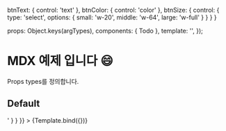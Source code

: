 
  btnText: { control: 'text' },
  btnColor: { control: 'color' },
  btnSize: { control: { type: 'select', options: { small: 'w-20', middle: 'w-64', large: 'w-full' } } }
}

<Meta
  title="Todo component"
  component={Todo}
  argTypes={{...args}}
/>

  props: Object.keys(argTypes),
  components: { Todo },
  template: '<Todo :btnText="btnText" :btnColor="btnColor" :btnSize="btnSize" />',
});

# MDX 예제 입니다 😄

Props types를 정의합니다.

## Default

<Canvas>
  <Story 
    name="Default" 
    args={{	btnText: '등록',	btnColor: '#5dc4c0',	btnSize: 'w-full'}}
    parameters={{
      docs: {
        source: {
          code: '<Todo :btnText="btnText" :btnColor="btnColor" :btnSize="btnSize" />'
        }
      }
    }}
  >
    {Template.bind({})}
  </Story>
</Canvas>

<ArgsTable story="Default" />